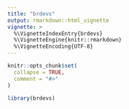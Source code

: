 ```yaml
---
title: "brdevs"
output: rmarkdown::html_vignette
vignette: >
  %\VignetteIndexEntry{brdevs}
  %\VignetteEngine{knitr::rmarkdown}
  %\VignetteEncoding{UTF-8}
---
```


```r
knitr::opts_chunk$set(
  collapse = TRUE,
  comment = "#>"
)
```

```r
library(brdevs)
```
